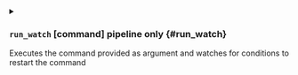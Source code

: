 

<details className="config-field -function" data-expandable="true">
<summary>

### `run_watch` <span class="config-field-type">[command]</span> <span class="config-field-enum"></span> <span class="config-field-default -return"></span> <span class="config-field-required" data-required="false">pipeline only</span>  {#run_watch}

Executes the command provided as argument and watches for conditions to restart the command

</summary>

<PartialFailonerror />
<PartialPath />


</details>
